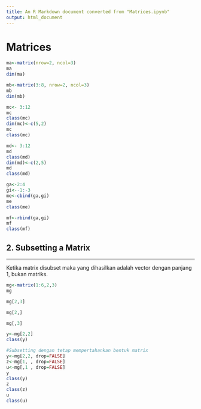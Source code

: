 ```yaml
---
title: An R Markdown document converted from "Matrices.ipynb"
output: html_document
---
```


# Matrices

```r
ma<-matrix(nrow=2, ncol=3)
ma
dim(ma)
```

```r
mb<-matrix(3:8, nrow=2, ncol=3)
mb
dim(mb)
```

```r
mc<- 3:12
mc
class(mc)
dim(mc)<-c(5,2)
mc
class(mc)
```

```r
md<- 3:12
md
class(md)
dim(md)<-c(2,5)
md
class(md)
```

```r
ga<-2:4
gi<--1:-3
me<-cbind(ga,gi)
me
class(me)
```

```r
mf<-rbind(ga,gi)
mf
class(mf)
```

## 2. Subsetting a Matrix
***

Ketika matrix disubset maka yang dihasilkan adalah vector dengan panjang 1, bukan matriks.

```r
mg<-matrix(1:6,2,3)
mg
```

```r
mg[2,3]
```

```r
mg[2,]
```

```r
mg[,3]
```

```r
y<-mg[2,2]
class(y)
```

```r
#Subsetting dengan tetap mempertahankan bentuk matrix
y<-mg[2,2, drop=FALSE]
z<-mg[1, , drop=FALSE]
u<-mg[,1 , drop=FALSE]
y
class(y)
z
class(z)
u
class(u)
```

